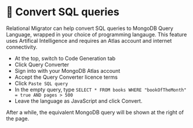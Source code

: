 
# 👐 Convert SQL queries

Relational Migrator can help convert SQL queries to MongoDB Query Language, wrapped 
in your choice of programming langauge. This feature uses Artifical Intelligence and requires an Atlas account and internet connectivity.

- At the top, switch to Code Generation tab
- Click Query Converter
- Sign into with your MongoDB Atlas account
- Accept the Query Converter licence terms
- Click `Paste SQL query`
- In the empty query, type `SELECT * FROM books WHERE "bookOfTheMonth" = true AND pages > 500` 
- Leave the language as JavaScript and click Convert. 

After a while, the equivalent MongoDB query will be shown at the right of the page. 

<Screenshot url="http://127.0.0.1:8278" src="img/convert-sql-queries.png" alt="Screenshot of the connect modal" />

